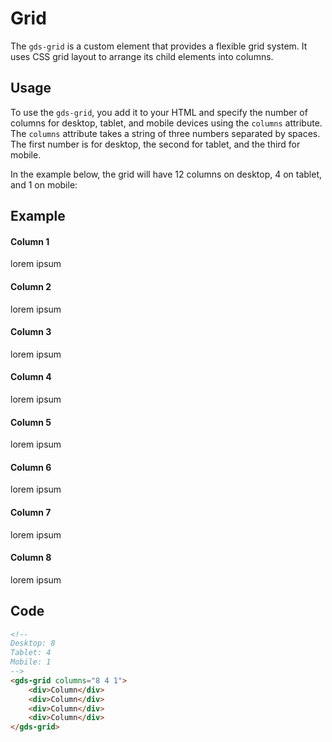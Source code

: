 

<Meta title="Components/Grid" />

# Grid

The `gds-grid` is a custom element that provides a flexible grid system. It uses CSS grid layout to arrange its child elements into columns.

## Usage

To use the `gds-grid`, you add it to your HTML and specify the number of columns for desktop, tablet, and mobile devices using the `columns` attribute. The `columns` attribute takes a string of three numbers separated by spaces. The first number is for desktop, the second for tablet, and the third for mobile.

In the example below, the grid will have 12 columns on desktop, 4 on tablet, and 1 on mobile:

## Example 
<gds-grid columns="8 4 1" gap="xxl xs xxxl" fluid>
    <div>
        <h4>Column 1</h4>
        <p>lorem ipsum</p>
    </div>
    <div>
        <h4>Column 2</h4>
        <p>lorem ipsum</p>
    </div>
    <div>
        <h4>Column 3</h4>
        <p>lorem ipsum</p>
    </div>
    <div>
        <h4>Column 4</h4>
        <p>lorem ipsum</p>
    </div>
    <div>
        <h4>Column 5</h4>
        <p>lorem ipsum</p>
    </div>
    <div>
        <h4>Column 6</h4>
        <p>lorem ipsum</p>
    </div>
    <div>
        <h4>Column 7</h4>
        <p>lorem ipsum</p>
    </div>
    <div>
        <h4>Column 8</h4>
        <p>lorem ipsum</p>
    </div>
</gds-grid>


## Code
```html
<!-- 
Desktop: 8
Tablet: 4
Mobile: 1
-->
<gds-grid columns="8 4 1">
    <div>Column</div>
    <div>Column</div>
    <div>Column</div>
    <div>Column</div>
</gds-grid>
```
